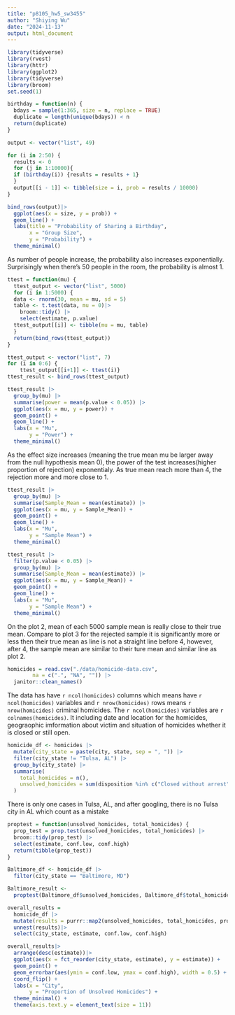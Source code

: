 ```yaml
---
title: "p8105_hw5_sw3455"
author: "Shiying Wu"
date: "2024-11-13"
output: html_document
---
```


```r
library(tidyverse)
library(rvest)
library(httr)
library(ggplot2)
library(tidyverse)
library(broom)
set.seed(1)
```

```r
birthday = function(n) {
  bdays = sample(1:365, size = n, replace = TRUE)
  duplicate = length(unique(bdays)) < n           
  return(duplicate)
}

output <- vector("list", 49)

for (i in 2:50) {
  results <- 0 
  for (j in 1:10000){
  if (birthday(i)) {results = results + 1}
  }
  output[[i - 1]] <- tibble(size = i, prob = results / 10000)
}

bind_rows(output)|>
  ggplot(aes(x = size, y = prob)) +
  geom_line() +
  labs(title = "Probability of Sharing a Birthday",
       x = "Group Size",
       y = "Probability") +
  theme_minimal()
```
As number of people increase, the probability also increases exponentially. Surprisingly when there’s 50 people in the room, the probability is almost 1.


```r
ttest = function(mu) {
  ttest_output <- vector("list", 5000)
  for (i in 1:5000) {
  data <- rnorm(30, mean = mu, sd = 5)
  table <- t.test(data, mu = 0)|>
    broom::tidy() |>
    select(estimate, p.value)
  ttest_output[[i]] <- tibble(mu = mu, table)
  }
  return(bind_rows(ttest_output))
}

ttest_output <- vector("list", 7)
for (i in 0:6) {
    ttest_output[[i+1]] <- ttest(i)}
ttest_result <- bind_rows(ttest_output)
```

```r
ttest_result |>
  group_by(mu) |>
  summarise(power = mean(p.value < 0.05)) |>
  ggplot(aes(x = mu, y = power)) +
  geom_point() +
  geom_line() +
  labs(x = "Mu",
       y = "Power") +
  theme_minimal()
```
As the effect size increases (meaning the true mean mu  be larger away from the null hypothesis mean  0), the power of the test increases(higher proportion  of rejection) exponentialy. As true mean reach more than 4, the rejection more and more close to 1.


```r
ttest_result |>
  group_by(mu) |>
  summarise(Sample_Mean = mean(estimate)) |>
  ggplot(aes(x = mu, y = Sample_Mean)) +
  geom_point() +
  geom_line() +
  labs(x = "Mu",
       y = "Sample Mean") +
  theme_minimal()

ttest_result |>
  filter(p.value < 0.05) |>
  group_by(mu) |>
  summarise(Sample_Mean = mean(estimate)) |>
  ggplot(aes(x = mu, y = Sample_Mean)) +
  geom_point() +
  geom_line() +
  labs(x = "Mu",
       y = "Sample Mean") +
  theme_minimal()

```
On the plot 2, mean of each 5000 sample mean is really close to their true mean. Compare to plot 3 for the rejected sample it is significantly more or less then their true mean as line is not a straight line before 4, however, after 4, the sample mean are similar to their ture mean and similar line as plot 2.

```r
homicides = read.csv("./data/homicide-data.csv",
        na = c(".", "NA", "")) |>
  janitor::clean_names() 

```
The data has have `r ncol(homicides)` columns which means have `r ncol(homicides)` variables and `r nrow(homicides)` rows means `r nrow(homicides)` criminal homicides. The `r ncol(homicides)` variables are `r colnames(homicides)`. It including date and location for the homicides, geograophic imformation about victim and situation of homicides whether it is closed or still open. 

```r
homicide_df <- homicides |>
  mutate(city_state = paste(city, state, sep = ", ")) |>
  filter(city_state != "Tulsa, AL") |>
  group_by(city_state) |>
  summarise(
    total_homicides = n(),
    unsolved_homicides = sum(disposition %in% c("Closed without arrest", "Open/No arrest"))
  )
```
There is only one cases in Tulsa, AL, and after googling, there is no Tulsa city in AL which count as a mistake

```r
proptest = function(unsolved_homicides, total_homicides) {
  prop_test = prop.test(unsolved_homicides, total_homicides) |>
  broom::tidy(prop_test) |>
  select(estimate, conf.low, conf.high)
  return(tibble(prop_test))
}

Baltimore_df <- homicide_df |>
  filter(city_state == "Baltimore, MD")

Baltimore_result <-
  proptest(Baltimore_df$unsolved_homicides, Baltimore_df$total_homicides)
```

```r
overall_results =
  homicide_df |>
  mutate(results = purrr::map2(unsolved_homicides, total_homicides, proptest)) |>
  unnest(results)|>
  select(city_state, estimate, conf.low, conf.high)
```

```r
overall_results|>
  arrange(desc(estimate))|>
  ggplot(aes(x = fct_reorder(city_state, estimate), y = estimate)) +
  geom_point() +
  geom_errorbar(aes(ymin = conf.low, ymax = conf.high), width = 0.5) +
  coord_flip() + 
  labs(x = "City",
       y = "Proportion of Unsolved Homicides") +
  theme_minimal() +
  theme(axis.text.y = element_text(size = 11))
```
